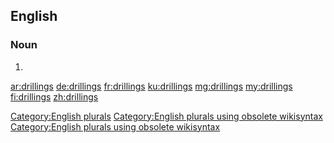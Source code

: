 ==English==

===Noun===
{{head|en}}

# {{plural of|drilling}}

[[Category:English plurals]][[Category:English plurals using obsolete wikisyntax]][[Category:English plurals using obsolete wikisyntax]]

[[ar:drillings]]
[[de:drillings]]
[[fr:drillings]]
[[ku:drillings]]
[[mg:drillings]]
[[my:drillings]]
[[fi:drillings]]
[[zh:drillings]]